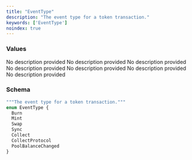 ```yaml
---
title: "EventType"
description: "The event type for a token transaction."
keywords: ['EventType']
noindex: true
---
```


### Values

<ResponseField name="Burn" type="enum">
  No description provided
</ResponseField>

<ResponseField name="Mint" type="enum">
  No description provided
</ResponseField>

<ResponseField name="Swap" type="enum">
  No description provided
</ResponseField>

<ResponseField name="Sync" type="enum">
  No description provided
</ResponseField>

<ResponseField name="Collect" type="enum">
  No description provided
</ResponseField>

<ResponseField name="CollectProtocol" type="enum">
  No description provided
</ResponseField>

<ResponseField name="PoolBalanceChanged" type="enum">
  No description provided
</ResponseField>

### Schema


```graphql 
"""The event type for a token transaction."""
enum EventType {
  Burn
  Mint
  Swap
  Sync
  Collect
  CollectProtocol
  PoolBalanceChanged
}
```
